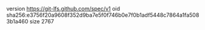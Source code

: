 version https://git-lfs.github.com/spec/v1
oid sha256:e3756f20a9608f352d9ba7e5f0f746b0e7f0b1adf5448c7864a1fa5083b1a460
size 2767
